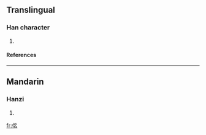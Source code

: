 ==Translingual==
===Han character===
{{Han char|rn=9|rad=人|as=06|sn=8|four=|canj=人弓戈口 (ONIR)}}
# {{defn|Han|sort=人06}}
====References====
{{Han ref|kx=0100.170|dkj=00556|dj=0212.120|hdz=10151.070|uh=4F72|ud=20338}}
----
==Mandarin==
===Hanzi===
{{cmn-hanzi|pin=[[míng]] ([[ming2]])|wg=ming<sup>2</sup>}}
# {{defn|Mandarin}}






[[fr:佲]]